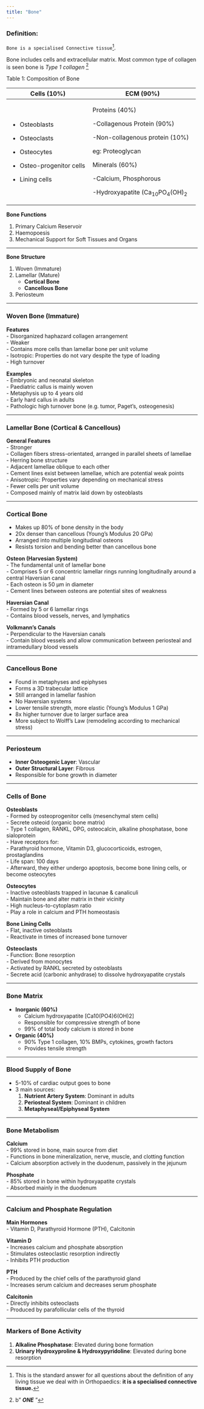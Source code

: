 ```yaml
---
title: "Bone"
---
```


### Definition:

`Bone is a specialised Connective tissue`[^1].

[^1]: This is the standard answer for all questions about the definition of any living tissue we deal with in Orthopaedics: **it is a specialised connective tissue.**

Bone includes cells and extracellular matrix. Most common type of collagen is seen bone is *Type 1 collagen* [^2]

[^2]: b” ***ONE*** ”

Table 1: Composition of Bone

+------------------------------+---------------------------------------+
| Cells (10%)                  | ECM (90%)                             |
+==============================+=======================================+
| -   Osteoblasts              | Proteins (40%)                        |
|                              |                                       |
| -   Osteoclasts              | -Collagenous Protein (90%)            |
|                              |                                       |
| -   Osteocytes               | -Non-collagenous protein (10%)        |
|                              |                                       |
| -   Osteo-progenitor cells   | eg: Proteoglycan                      |
|                              |                                       |
| -   Lining cells             | Minerals (60%)                        |
|                              |                                       |
|                              | -Calcium, Phosphorous                 |
|                              |                                       |
|                              | -Hydroxyapatite (Ca~10~PO~4~(OH)~2~   |
+------------------------------+---------------------------------------+

**Bone Functions**

1.  Primary Calcium Reservoir\
2.  Haemopoesis\
3.  Mechanical Support for Soft Tissues and Organs

------------------------------------------------------------------------

**Bone Structure**

1.  Woven (Immature)\
2.  Lamellar (Mature)
    -   **Cortical Bone**\
    -   **Cancellous Bone**\
3.  Periosteum

------------------------------------------------------------------------

### Woven Bone (Immature)

**Features**\
- Disorganized haphazard collagen arrangement\
- Weaker\
- Contains more cells than lamellar bone per unit volume\
- Isotropic: Properties do not vary despite the type of loading\
- High turnover

**Examples**\
- Embryonic and neonatal skeleton\
- Paediatric callus is mainly woven\
- Metaphysis up to 4 years old\
- Early hard callus in adults\
- Pathologic high turnover bone (e.g. tumor, Paget’s, osteogenesis)

------------------------------------------------------------------------

### Lamellar Bone (Cortical & Cancellous)

**General Features**\
- Stronger\
- Collagen fibers stress-orientated, arranged in parallel sheets of lamellae\
- Herring bone structure\
- Adjacent lamellae oblique to each other\
- Cement lines exist between lamellae, which are potential weak points\
- Anisotropic: Properties vary depending on mechanical stress\
- Fewer cells per unit volume\
- Composed mainly of matrix laid down by osteoblasts

------------------------------------------------------------------------

### Cortical Bone

-   Makes up 80% of bone density in the body\
-   20x denser than cancellous (Young's Modulus 20 GPa)\
-   Arranged into multiple longitudinal osteons\
-   Resists torsion and bending better than cancellous bone

**Osteon (Harvesian System)**\
- The fundamental unit of lamellar bone\
- Comprises 5 or 6 concentric lamellar rings running longitudinally around a central Haversian canal\
- Each osteon is 50 μm in diameter\
- Cement lines between osteons are potential sites of weakness

**Haversian Canal**\
- Formed by 5 or 6 lamellar rings\
- Contains blood vessels, nerves, and lymphatics

**Volkmann’s Canals**\
- Perpendicular to the Haversian canals\
- Contain blood vessels and allow communication between periosteal and intramedullary blood vessels

------------------------------------------------------------------------

### Cancellous Bone

-   Found in metaphyses and epiphyses\
-   Forms a 3D trabecular lattice\
-   Still arranged in lamellar fashion\
-   No Haversian systems\
-   Lower tensile strength, more elastic (Young's Modulus 1 GPa)\
-   8x higher turnover due to larger surface area\
-   More subject to Wolff’s Law (remodeling according to mechanical stress)

------------------------------------------------------------------------

### Periosteum

-   **Inner Osteogenic Layer**: Vascular\
-   **Outer Structural Layer**: Fibrous\
-   Responsible for bone growth in diameter

------------------------------------------------------------------------

### Cells of Bone

**Osteoblasts**\
- Formed by osteoprogenitor cells (mesenchymal stem cells)\
- Secrete osteoid (organic bone matrix)\
- Type 1 collagen, RANKL, OPG, osteocalcin, alkaline phosphatase, bone sialoprotein\
- Have receptors for:\
- Parathyroid hormone, Vitamin D3, glucocorticoids, estrogen, prostaglandins\
- Life span: 100 days\
- Afterward, they either undergo apoptosis, become bone lining cells, or become osteocytes

**Osteocytes**\
- Inactive osteoblasts trapped in lacunae & canaliculi\
- Maintain bone and alter matrix in their vicinity\
- High nucleus-to-cytoplasm ratio\
- Play a role in calcium and PTH homeostasis

**Bone Lining Cells**\
- Flat, inactive osteoblasts\
- Reactivate in times of increased bone turnover

**Osteoclasts**\
- Function: Bone resorption\
- Derived from monocytes\
- Activated by RANKL secreted by osteoblasts\
- Secrete acid (carbonic anhydrase) to dissolve hydroxyapatite crystals

------------------------------------------------------------------------

### Bone Matrix

-   **Inorganic (60%)**
    -   Calcium hydroxyapatite \[Ca10(PO4)6(OH)2\]\
    -   Responsible for compressive strength of bone\
    -   99% of total body calcium is stored in bone\
-   **Organic (40%)**
    -   90% Type 1 collagen, 10% BMPs, cytokines, growth factors\
    -   Provides tensile strength

------------------------------------------------------------------------

### Blood Supply of Bone

-   5-10% of cardiac output goes to bone\
-   3 main sources:
    1.  **Nutrient Artery System**: Dominant in adults\
    2.  **Periosteal System**: Dominant in children\
    3.  **Metaphyseal/Epiphyseal System**

------------------------------------------------------------------------

### Bone Metabolism

**Calcium**\
- 99% stored in bone, main source from diet\
- Functions in bone mineralization, nerve, muscle, and clotting function\
- Calcium absorption actively in the duodenum, passively in the jejunum

**Phosphate**\
- 85% stored in bone within hydroxyapatite crystals\
- Absorbed mainly in the duodenum

------------------------------------------------------------------------

### Calcium and Phosphate Regulation

**Main Hormones**\
- Vitamin D, Parathyroid Hormone (PTH), Calcitonin

**Vitamin D**\
- Increases calcium and phosphate absorption\
- Stimulates osteoclastic resorption indirectly\
- Inhibits PTH production

**PTH**\
- Produced by the chief cells of the parathyroid gland\
- Increases serum calcium and decreases serum phosphate

**Calcitonin**\
- Directly inhibits osteoclasts\
- Produced by parafollicular cells of the thyroid

------------------------------------------------------------------------

### Markers of Bone Activity

1.  **Alkaline Phosphatase**: Elevated during bone formation\
2.  **Urinary Hydroxyproline & Hydroxypyridoline**: Elevated during bone resorption
